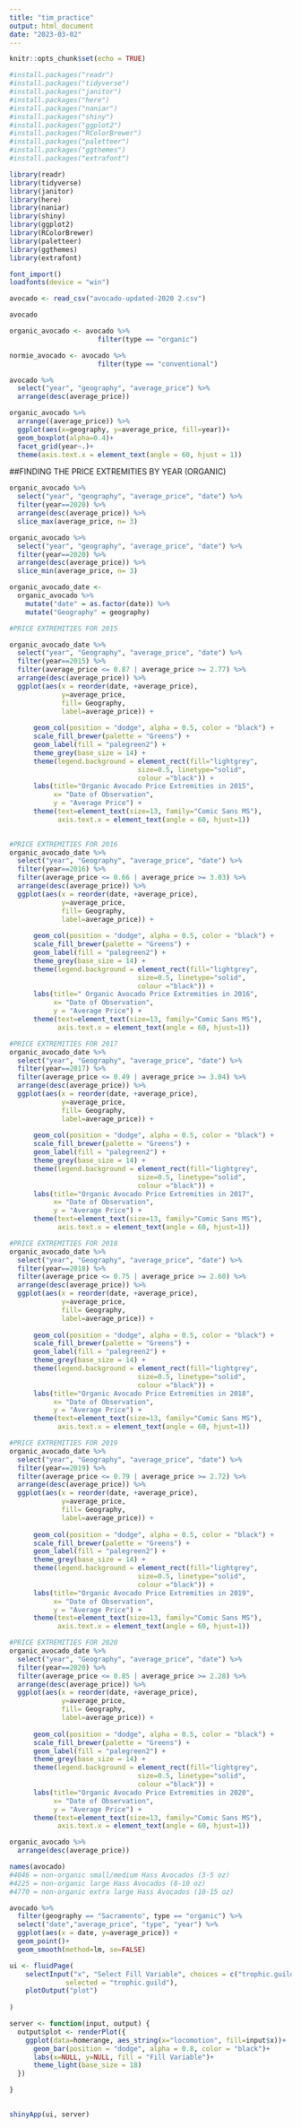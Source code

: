 ```yaml
---
title: "tim_practice"
output: html_document
date: "2023-03-02"
---
```


```r
knitr::opts_chunk$set(echo = TRUE)
```

```r
#install.packages("readr")
#install.packages("tidyverse")
#install.packages("janitor")
#install.packages("here")
#install.packages("naniar")
#install.packages("shiny")
#install.packages("ggplot2")
#install.packages("RColorBrewer")
#install.packages("paletteer")
#install.packages("ggthemes")
#install.packages("extrafont")
```

```r
library(readr)
library(tidyverse)
library(janitor)
library(here)
library(naniar)
library(shiny)
library(ggplot2)
library(RColorBrewer)
library(paletteer)
library(ggthemes)
library(extrafont)
```

```r
font_import()
loadfonts(device = "win")
```

```r
avocado <- read_csv("avocado-updated-2020 2.csv")
```

```r
avocado 
```

```r
organic_avocado <- avocado %>% 
                      filter(type == "organic")
```

```r
normie_avocado <- avocado %>% 
                      filter(type == "conventional")
```


```r
avocado %>% 
  select("year", "geography", "average_price") %>% 
  arrange(desc(average_price))
```

```r
organic_avocado %>% 
  arrange((average_price)) %>% 
  ggplot(aes(x=geography, y=average_price, fill=year))+ 
  geom_boxplot(alpha=0.4)+ 
  facet_grid(year~.)+
  theme(axis.text.x = element_text(angle = 60, hjust = 1))

```

##FINDING THE PRICE EXTREMITIES BY YEAR (ORGANIC)

```r
organic_avocado %>%  
  select("year", "geography", "average_price", "date") %>%
  filter(year==2020) %>% 
  arrange(desc(average_price)) %>% 
  slice_max(average_price, n= 3)
```

```r
organic_avocado %>%  
  select("year", "geography", "average_price", "date") %>%
  filter(year==2020) %>% 
  arrange(desc(average_price)) %>% 
  slice_min(average_price, n= 3)
```

```r
organic_avocado_date <-
  organic_avocado %>% 
    mutate("date" = as.factor(date)) %>% 
    mutate("Geography" = geography)
```


```r
#PRICE EXTREMITIES FOR 2015

organic_avocado_date %>% 
  select("year", "Geography", "average_price", "date") %>%
  filter(year==2015) %>% 
  filter(average_price <= 0.87 | average_price >= 2.77) %>% 
  arrange(desc(average_price)) %>% 
  ggplot(aes(x = reorder(date, +average_price),
             y=average_price, 
             fill= Geography, 
             label=average_price)) +
  
      geom_col(position = "dodge", alpha = 0.5, color = "black") +
      scale_fill_brewer(palette = "Greens") +
      geom_label(fill = "palegreen2") +
      theme_grey(base_size = 14) +
      theme(legend.background = element_rect(fill="lightgrey",
                                size=0.5, linetype="solid", 
                                colour ="black")) +
      labs(title="Organic Avocado Price Extremities in 2015",
           x= "Date of Observation",
           y = "Average Price") +
      theme(text=element_text(size=13, family="Comic Sans MS"),
            axis.text.x = element_text(angle = 60, hjust=1))
   
```

```r
#PRICE EXTREMITIES FOR 2016
organic_avocado_date %>% 
  select("year", "Geography", "average_price", "date") %>%
  filter(year==2016) %>% 
  filter(average_price <= 0.66 | average_price >= 3.03) %>% 
  arrange(desc(average_price)) %>% 
  ggplot(aes(x = reorder(date, +average_price),
             y=average_price, 
             fill= Geography, 
             label=average_price)) +
  
      geom_col(position = "dodge", alpha = 0.5, color = "black") +
      scale_fill_brewer(palette = "Greens") +
      geom_label(fill = "palegreen2") +
      theme_grey(base_size = 14) +
      theme(legend.background = element_rect(fill="lightgrey",
                                size=0.5, linetype="solid", 
                                colour ="black")) +
      labs(title=" Organic Avocado Price Extremities in 2016",
           x= "Date of Observation",
           y = "Average Price") +
      theme(text=element_text(size=13, family="Comic Sans MS"),
            axis.text.x = element_text(angle = 60, hjust=1))

```

```r
#PRICE EXTREMITIES FOR 2017
organic_avocado_date %>% 
  select("year", "Geography", "average_price", "date") %>%
  filter(year==2017) %>% 
  filter(average_price <= 0.49 | average_price >= 3.04) %>% 
  arrange(desc(average_price)) %>% 
  ggplot(aes(x = reorder(date, +average_price),
             y=average_price, 
             fill= Geography, 
             label=average_price)) +
  
      geom_col(position = "dodge", alpha = 0.5, color = "black") +
      scale_fill_brewer(palette = "Greens") +
      geom_label(fill = "palegreen2") +
      theme_grey(base_size = 14) +
      theme(legend.background = element_rect(fill="lightgrey",
                                size=0.5, linetype="solid", 
                                colour ="black")) +
      labs(title="Organic Avocado Price Extremities in 2017",
           x= "Date of Observation",
           y = "Average Price") +
      theme(text=element_text(size=13, family="Comic Sans MS"),
            axis.text.x = element_text(angle = 60, hjust=1))
```

```r
#PRICE EXTREMITIES FOR 2018
organic_avocado_date %>% 
  select("year", "Geography", "average_price", "date") %>%
  filter(year==2018) %>% 
  filter(average_price <= 0.75 | average_price >= 2.60) %>% 
  arrange(desc(average_price)) %>% 
  ggplot(aes(x = reorder(date, +average_price),
             y=average_price, 
             fill= Geography, 
             label=average_price)) +
  
      geom_col(position = "dodge", alpha = 0.5, color = "black") +
      scale_fill_brewer(palette = "Greens") +
      geom_label(fill = "palegreen2") +
      theme_grey(base_size = 14) +
      theme(legend.background = element_rect(fill="lightgrey",
                                size=0.5, linetype="solid", 
                                colour ="black")) +
      labs(title="Organic Avocado Price Extremities in 2018",
           x= "Date of Observation",
           y = "Average Price") +
      theme(text=element_text(size=13, family="Comic Sans MS"),
            axis.text.x = element_text(angle = 60, hjust=1))
```

```r
#PRICE EXTREMITIES FOR 2019
organic_avocado_date %>% 
  select("year", "Geography", "average_price", "date") %>%
  filter(year==2019) %>% 
  filter(average_price <= 0.79 | average_price >= 2.72) %>% 
  arrange(desc(average_price)) %>% 
  ggplot(aes(x = reorder(date, +average_price),
             y=average_price, 
             fill= Geography, 
             label=average_price)) +
  
      geom_col(position = "dodge", alpha = 0.5, color = "black") +
      scale_fill_brewer(palette = "Greens") +
      geom_label(fill = "palegreen2") +
      theme_grey(base_size = 14) +
      theme(legend.background = element_rect(fill="lightgrey",
                                size=0.5, linetype="solid", 
                                colour ="black")) +
      labs(title="Organic Avocado Price Extremities in 2019",
           x= "Date of Observation",
           y = "Average Price") +
      theme(text=element_text(size=13, family="Comic Sans MS"),
            axis.text.x = element_text(angle = 60, hjust=1))
```

```r
#PRICE EXTREMITIES FOR 2020
organic_avocado_date %>% 
  select("year", "Geography", "average_price", "date") %>%
  filter(year==2020) %>% 
  filter(average_price <= 0.85 | average_price >= 2.28) %>% 
  arrange(desc(average_price)) %>% 
  ggplot(aes(x = reorder(date, +average_price),
             y=average_price, 
             fill= Geography, 
             label=average_price)) +
  
      geom_col(position = "dodge", alpha = 0.5, color = "black") +
      scale_fill_brewer(palette = "Greens") +
      geom_label(fill = "palegreen2") +
      theme_grey(base_size = 14) +
      theme(legend.background = element_rect(fill="lightgrey",
                                size=0.5, linetype="solid", 
                                colour ="black")) +
      labs(title="Organic Avocado Price Extremities in 2020",
           x= "Date of Observation",
           y = "Average Price") +
      theme(text=element_text(size=13, family="Comic Sans MS"),
            axis.text.x = element_text(angle = 60, hjust=1))
```



```r
organic_avocado %>% 
  arrange(desc(average_price))                  
```


```r
names(avocado)
#4046 = non-organic small/medium Hass Avocados (3-5 oz)  
#4225 = non-organic large Hass Avocados (8-10 oz)
#4770 = non-organic extra large Hass Avocados (10-15 oz)
```

```r
avocado %>% 
  filter(geography == "Sacramento", type == "organic") %>% 
  select("date","average_price", "type", "year") %>% 
  ggplot(aes(x = date, y=average_price)) + 
  geom_point()+
  geom_smooth(method=lm, se=FALSE)
```
```r
ui <- fluidPage(
    selectInput("x", "Select Fill Variable", choices = c("trophic.guild", "thermoregulation"), 
              selected = "trophic.guild"),
    plotOutput("plot")
   
)

server <- function(input, output) {
  output$plot <- renderPlot({
    ggplot(data=homerange, aes_string(x="locomotion", fill=input$x))+
      geom_bar(position = "dodge", alpha = 0.8, color = "black")+
      labs(x=NULL, y=NULL, fill = "Fill Variable")+
      theme_light(base_size = 18)
  })

}
 

shinyApp(ui, server)
```


